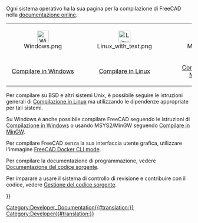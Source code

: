 <languages/>
Ogni sistema operativo ha la sua pagina per la compilazione di FreeCAD nella 
[[Online_Help_Toc/it|documentazione online]]. 
{| align='center' cellpadding='10px'
|align=center|[[Image:Windows.png|x32px|alt='Windows'|link=Compile_on_Windows/it]]
|align=center|[[Image:Linux_with_text.png|x32px|alt='Linux'|link=Compile_on_Linux/it]]
|align=center|[[Image:Mac.png|x32px|alt='MacOS'|link= Compile_on_MacOS/it]]
|align=center|
[[Compile_on_Docker|Docker container]]<!--[[File:Docker_logo_FreeCAD.svg|x32px|alt='Docker'|link=Compile_on_Docker/it]]-->
|-
|align=center|[[Compile_on_Windows/it|Compilare in Windows]]
|align=center|[[Compile_on_Linux/it|Compilare in Linux]]
|align=center|[[Compile_on_MacOS/it|Compilare in MacOS]]
|align=center|[[Compile_on_Docker/it|Compilare in Docker]]
|}

Per compilare su BSD e altri sistemi Unix, è possibile seguire le istruzioni generali di [[Compile_on_Linux/it|Compilazione in Linux]] ma utilizzando le dipendenze appropriate per tali sistemi.

Su Windows è anche possibile compilare FreeCAD seguendo le istruzioni di [[Compile_on_Windows/it|Compilazione in Windows]] o usando MSYS2/MinGW seguendo [[Compile_on_MinGW/it|Compilare in MinGW]].

Per compilare FreeCAD senza la sua interfaccia utente grafica, utilizzare l'immagine [[FreeCAD_Docker_CLI_mode/it|FreeCAD Docker CLI mode]].

Per compilare la documentazione di programmazione, vedere [[Source_documentation/it|Documentazione del codice sorgente]].

Per imparare a usare il sistema di controllo di revisione e contribuire con il codice, vedere [[Source_code_management/it|Gestione del codice sorgente]].


{{Userdocnavi{{#translation:}}}}
[[Category:Developer_Documentation{{#translation:}}]]
[[Category:Developer{{#translation:}}]]